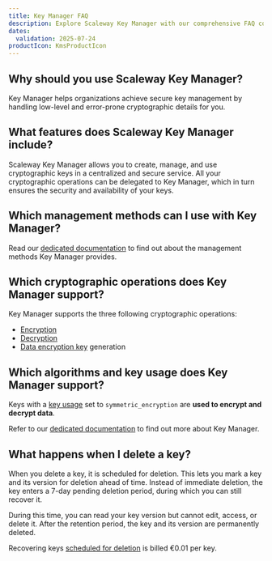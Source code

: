 ```yaml
---
title: Key Manager FAQ
description: Explore Scaleway Key Manager with our comprehensive FAQ covering security, key types, and more.
dates:
  validation: 2025-07-24
productIcon: KmsProductIcon
---
```



## Why should you use Scaleway Key Manager?

Key Manager helps organizations achieve secure key management by handling low-level and error-prone cryptographic details for you.

## What features does Scaleway Key Manager include?

Scaleway Key Manager allows you to create, manage, and use cryptographic keys in a centralized and secure service. All your cryptographic operations can be delegated to Key Manager, which in turn ensures the security and availability of your keys.

## Which management methods can I use with Key Manager?

Read our [dedicated documentation](/key-manager/reference-content/understanding-key-manager/#management-methods-you-can-use-with-key-manager) to find out about the management methods Key Manager provides.

## Which cryptographic operations does Key Manager support?

Key Manager supports the three following cryptographic operations:

- [Encryption](/key-manager/concepts/#encryption)
- [Decryption](/key-manager/concepts/#decryption)
- [Data encryption key](/key-manager/concepts/#data-encryption-key-dek) generation

## Which algorithms and key usage does Key Manager support?

<Encryption />

Keys with a [key usage](/key-manager/concepts/#key-usage) set to `symmetric_encryption` are **used to encrypt and decrypt data**.

Refer to our [dedicated documentation](/key-manager/reference-content/understanding-key-manager/) to find out more about Key Manager.

## What happens when I delete a key?

When you delete a key, it is scheduled for deletion. This lets you mark a key and its version for deletion ahead of time. Instead of immediate deletion, the key enters a 7-day pending deletion period, during which you can still recover it.

During this time, you can read your key version but cannot edit, access, or delete it. After the retention period, the key and its version are permanently deleted.

Recovering keys [scheduled for deletion](/key-manager/concepts/#scheduled-deletion) is billed €0.01 per key.
